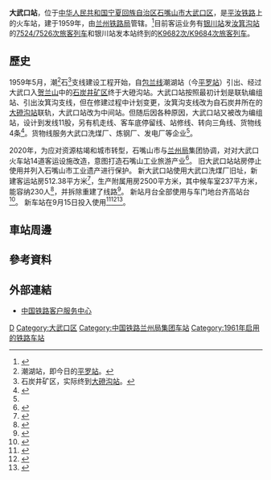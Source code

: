 {{Infobox China railway station
|车站名称 = 大武口站
|图片 = Dawukou Railway Station.jpg
|图片介绍 = 
|其他名称 = 
|车站拼音 = Dawukou
|英文名称 = DawukouRailway Station
|车站代码 = 15515<ref>{{cite book|title=中华人民共和国铁路车站代码（GB/T 10302-2010）|publisher=中国标准出版社|year=2010|isbn=155066140495|ignore-isbn-error=true|pages=29}}</ref>
|电报码 = DFJ<ref>{{cite book|author=铁道部电子计算技术中心, 铁道部运输局|title=铁路车站站名代码表：TMIS使用|publisher=中国铁道出版社|location=北京|year=1998|isbn=9787113030995|pages=19}}</ref><ref>{{cite book|author=[[中华人民共和国铁道部|中华人民共和国铁道部]]|title=铁路电报站名略号（2012）|publisher=中国铁道出版社|location=北京|year=2012|unified=15113·3468|pages=107}}</ref>
|拼音码 = DWK
|车站位置 = [[宁夏回族自治区|宁夏回族自治区]][[石嘴山市|石嘴山市]][[大武口区|大武口区]]
|坐标 = {{coord|39.0281871|106.3954553|display=inline,title}}
|归属 = [[兰州铁路局|兰州铁路局]][[银川车务段|银川车务段]]
|线路 = [[平汝铁路|平汝铁路]]
|车站等级 = [[四等站_(中铁)|四等站]]
|月台数目 = 
|股道数目 = 
}}
'''大武口站'''，位于[[中华人民共和国|中华人民共和国]][[宁夏回族自治区|宁夏回族自治区]][[石嘴山市|石嘴山市]][[大武口区|大武口区]]，是[[平汝铁路|平汝铁路]]上的火车站，建于1959年，由[[兰州铁路局|兰州铁路局]]管辖。<ref>{{Cite web |url=http://search.huochepiao.com/huochezhan/jieshao/2508.htm |title=大武口火车站介绍 |access-date=2021-02-19 |archive-date=2016-08-01 |archive-url=https://web.archive.org/web/20160801101859/http://search.huochepiao.com/huochezhan/jieshao/2508.htm |dead-url=no }}</ref>目前客运业务有[[银川站|银川站]]发[[汝箕沟站|汝箕沟站]]的[[7524/7526次旅客列车|7524/7526次旅客列车]]和银川站发本站终到的[[K9682次/K9684次旅客列车|K9682次/K9684次旅客列车]]。
==歷史==
1959年5月，潮<ref>潮湖站，即今日的[[平罗站|平罗站]]。</ref>石<ref>石炭井矿区，实际终到[[大磴沟站|大磴沟站]]。</ref>支线建设工程开始，自[[包兰铁路|包兰线]]潮湖站（今[[平罗站|平罗站]]）引出、经过大武口入[[贺兰山|贺兰山]]中的[[石炭井矿务局|石炭井矿区]]终于大磴沟站。大武口站按照最初计划是联轨编组站、引出汝箕沟支线，但在修建过程中计划变更，汝箕沟支线改为自石炭井所在的[[大磴沟站|大磴沟站]]联轨，大武口站改为中间站。但随后因各种原因，大武口站又被改为编组站，设计到发线11股，另有机走线、客车底停留线、站修线、转向三角线、货物线4条<ref name=":0">{{Cite news|title=有一种 我在大武口火车站外 更著风和雨}}</ref>。货物线服务大武口洗煤厂、炼钢厂、发电厂等企业<ref name=":0" />。

2020年，为应对资源枯竭和城市转型，石嘴山市与[[中国铁路兰州局集团|兰州局]]集团协调，对对大武口火车站14道客运设施改造，意图打造石嘴山工业旅游产业<ref>{{Cite news|url=https://www.nanmuxuan.com/leisure/hdnxeauahfd.html|title=大武口火车站新站正式启用！去这里玩更方便啦……|author=杨春晖|publisher=宁夏新闻网}}</ref>。
旧大武口站站房停止使用并列入石嘴山市工业遗产进行保护。
新大武口站使用大武口洗煤厂旧址，新建客运站房512.38平方米<ref>{{Cite web|title=宁夏大武口火车站新建客运站房主体完工_央广网|url=http://nx.cnr.cn/xwdd/20200616/t20200616_525131076.shtml|accessdate=2021-02-19|work=nx.cnr.cn}}</ref>，生产附属用房2500平方米，其中候车室237平方米，能容纳230人<ref>{{Cite web|title=宁夏“最高龄”火车站——大武口站启用新站_嘴山市|url=http://www.sohu.com/a/420389629_362042|accessdate=2021-02-19|work=www.sohu.com|language=en}}</ref>，并拆除重建了线路<ref>{{Cite web|title=中铁二十一局四公司大武口火车站14道改造工程顺利完工_百年建筑网|url=https://www.100njz.com/20/0623/11/DB758C74DEDA17D0.html|accessdate=2021-02-19|work=www.100njz.com|archive-date=2020-08-09|archive-url=https://web.archive.org/web/20200809224711/https://www.100njz.com/20/0623/11/DB758C74DEDA17D0.html|dead-url=no}}</ref>。
新站月台全部使用与车门地台齐高站台<ref>{{Cite web|title=宁夏大武口火车站华丽转身成网红|url=http://nx.people.com.cn/n2/2020/0925/c192482-34315972.html|accessdate=2021-02-19|work=nx.people.com.cn}}</ref>。
新车站在9月15日投入使用<ref>{{Cite web|title=石嘴山工业遗产，曾经忙碌的大武口火车站，乘坐回忆的时光列车|url=https://www.163.com/dy/article/FLH8TJHU0544KNTM.html|accessdate=2021-02-19|date=2020-09-02|last=网易|work=www.163.com}}</ref><ref>{{Cite web|title=再见！老火车站 宁夏石嘴山大武口火车站新站启用|url=https://cn.chinadaily.com.cn/a/202009/23/WS5f6aa71ba3101e7ce9725f71.html}}</ref><ref>{{Cite web|title=大武口火车站新站9月15日开通使用-文章详情-宁夏生活网|url=https://www.mynx.vip/article/article_2733.html|accessdate=2021-02-19|work=www.mynx.vip}}</ref>。
==車站周邊==
==參考資料==
{{reflist}}
==外部連結==
* [http://www.12306.cn/mormhweb/ 中国铁路客户服务中心]{{Wayback|url=http://www.12306.cn/mormhweb/ |date=20180205163941 }}
{{平汝铁路}}
[[Category:石嘴山市铁路车站|D]]
[[Category:大武口区|Category:大武口区]]
[[Category:中国铁路兰州局集团车站|Category:中国铁路兰州局集团车站]]
[[Category:1961年启用的铁路车站|Category:1961年启用的铁路车站]]